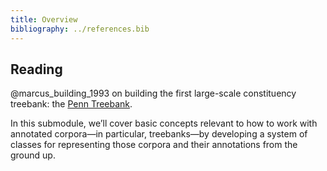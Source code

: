 ```yaml
---
title: Overview
bibliography: ../references.bib
---
```


::: {.callout-tip}
## Reading

@marcus_building_1993 on building the first large-scale constituency treebank: the [Penn Treebank](https://catalog.ldc.upenn.edu/LDC99T42).
:::

In this submodule, we'll cover basic concepts relevant to how to work with annotated corpora—in particular, treebanks—by developing a system of classes for representing those corpora and their annotations from the ground up.